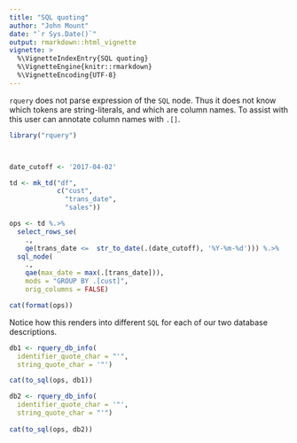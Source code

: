 ```yaml
---
title: "SQL quoting"
author: "John Mount"
date: "`r Sys.Date()`"
output: rmarkdown::html_vignette
vignette: >
  %\VignetteIndexEntry{SQL quoting}
  %\VignetteEngine{knitr::rmarkdown}
  %\VignetteEncoding{UTF-8}
---
```


`rquery` does not parse expression of the `SQL` node.  Thus it does not know which tokens are string-literals, and which are column names.  To assist with this user can annotate column names with `.[]`.

```r
library("rquery")



date_cutoff <- '2017-04-02'

td <- mk_td("df", 
            c("cust",
              "trans_date",
              "sales"))

ops <- td %.>%
  select_rows_se(
    ., 
    qe(trans_date <=  str_to_date(.(date_cutoff), '%Y-%m-%d'))) %.>%
  sql_node(
    .,
    qae(max_date = max(.[trans_date])),
    mods = "GROUP BY .[cust]",
    orig_columns = FALSE)

cat(format(ops))
```

Notice how this renders into different `SQL` for each of our two database descriptions.

```r
db1 <- rquery_db_info(
  identifier_quote_char = "'",
  string_quote_char = '"')

cat(to_sql(ops, db1))
```

```r
db2 <- rquery_db_info(
  identifier_quote_char = '"',
  string_quote_char = "'")
  
cat(to_sql(ops, db2))
```
